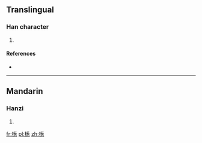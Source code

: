 ==Translingual==

===Han character===
{{Han char|rn=75|rad=木|as=13|sn=17|four=|canj=DTPP}}

# {{defn|Han|sort=木13}}

====References====
* {{Han ref|kx=0558.020|dkj=15694|dj=0947.050|hdz=21299.070|uh=6AA7|ud=27303}}

----

==Mandarin==

===Hanzi===
{{cmn-hanzi|pin=[[sōng]] ([[song1]])|wg=sung<sup>1</sup>}}

# {{defn|lang=cmn|sort=木13}}

[[fr:檧]]
[[pl:檧]]
[[zh:檧]]